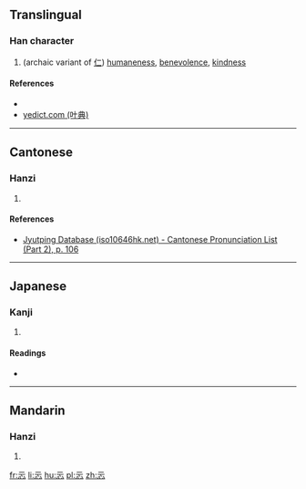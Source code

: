 {{also|仁}}
==Translingual==

===Han character===
{{Han char|rn=61|rad=心|as=02|sn=6|four=|canj=一一心 (MMP), XX一一心 (XXMMP)|ids=⿱二心}}

# (archaic variant of [[仁]]) [[humaneness]], [[benevolence]], [[kindness]]

====References====
* {{Han ref|kx=0375.050|dkj=10302|dj=0702.020|hdz=42268.030|uh=5FC8|ud=24520}}
*[http://yedict.com/htm/5F/5FC8.htm yedict.com (叶典)]

----

==Cantonese==

===Hanzi===
{{yue-hanzi|jyut=[[jan4]]|y=yan4}}

# {{defn|lang=yue|sort=心02}}

====References====
* [http://www.iso10646hk.net/jp/document/download.jsp Jyutping Database (iso10646hk.net) - Cantonese Pronunciation List (Part 2), p. 106]

----

==Japanese==

===Kanji===
{{ja-kanji|grade=|rs=心02}}

# {{defn|lang=ja|sort=心02}}

====Readings====
* {{ja-readings|on=[[じん]] (jin), [[にん]] (nin)|kun=[[したしむ]] (shitashimu)}}

----

==Mandarin==

===Hanzi===
{{cmn-hanzi|pin=[[rén]] ([[ren2]])|wg=jen<sup>2</sup>}}

# {{defn|lang=cmn|sort=心02}}

[[fr:忈]]
[[li:忈]]
[[hu:忈]]
[[pl:忈]]
[[zh:忈]]